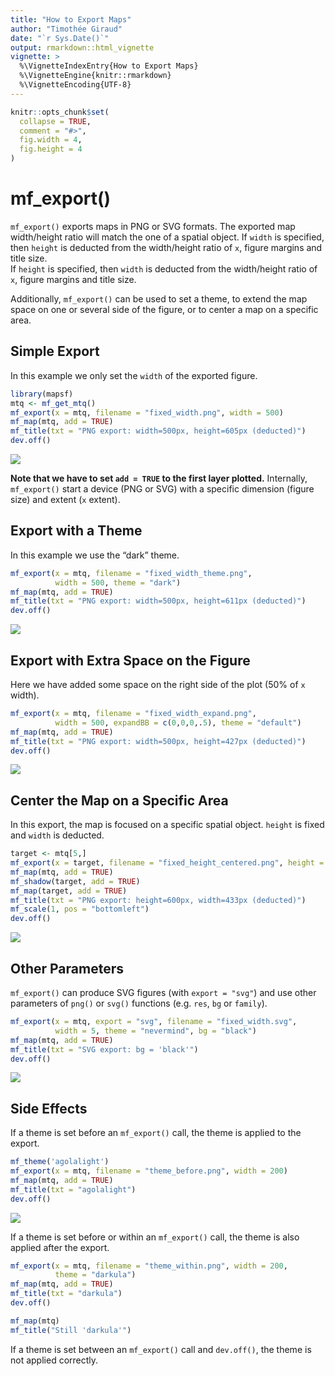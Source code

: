 ```yaml
---
title: "How to Export Maps"
author: "Timothée Giraud"
date: "`r Sys.Date()`"
output: rmarkdown::html_vignette
vignette: >
  %\VignetteIndexEntry{How to Export Maps}
  %\VignetteEngine{knitr::rmarkdown}
  %\VignetteEncoding{UTF-8}
---
```




```r
knitr::opts_chunk$set(
  collapse = TRUE,
  comment = "#>", 
  fig.width = 4, 
  fig.height = 4
)
```



# mf_export()

`mf_export()` exports maps in PNG or SVG formats. 
The exported map width/height ratio will match the one of a spatial object. 
If `width` is specified, then `height` is deducted from the width/height ratio of `x`, figure margins and title size.  
If `height` is specified, then `width` is deducted from the width/height ratio of `x`, figure margins and title size. 

Additionally, `mf_export()` can be used to set a theme, to extend the map space on one or several side of the figure, or to center a map on a specific area.


## Simple Export

In this example we only set the `width` of the exported figure. 

```r
library(mapsf)
mtq <- mf_get_mtq()
mf_export(x = mtq, filename = "fixed_width.png", width = 500)
mf_map(mtq, add = TRUE)
mf_title(txt = "PNG export: width=500px, height=605px (deducted)")
dev.off()
```

![](fixed_width.png)

**Note that we have to set `add = TRUE` to the first layer plotted.** Internally, `mf_export()` start a device (PNG or SVG) with a specific dimension (figure size) and extent (`x` extent). 


## Export with a Theme
In this example we use the "dark" theme. 

```r
mf_export(x = mtq, filename = "fixed_width_theme.png", 
          width = 500, theme = "dark")
mf_map(mtq, add = TRUE)
mf_title(txt = "PNG export: width=500px, height=611px (deducted)")
dev.off()
```

![](fixed_width_theme.png)


## Export with Extra Space on the Figure
Here we have added some space on the right side of the plot (50% of `x` width). 
```r
mf_export(x = mtq, filename = "fixed_width_expand.png", 
          width = 500, expandBB = c(0,0,0,.5), theme = "default")
mf_map(mtq, add = TRUE)
mf_title(txt = "PNG export: width=500px, height=427px (deducted)")
dev.off()
```
![](fixed_width_expand.png)


## Center the Map on a Specific Area
In this export, the map is focused on a specific spatial object. `height` is fixed and `width` is deducted. 

```r
target <- mtq[5,]
mf_export(x = target, filename = "fixed_height_centered.png", height = 600)
mf_map(mtq, add = TRUE)
mf_shadow(target, add = TRUE)
mf_map(target, add = TRUE)
mf_title(txt = "PNG export: height=600px, width=433px (deducted)")
mf_scale(1, pos = "bottomleft")
dev.off()
```
![](fixed_height_centered.png)

## Other Parameters
`mf_export()` can produce SVG figures (with `export = "svg"`) and use other parameters of `png()` or `svg()` functions (e.g. `res`, `bg` or `family`).

```r
mf_export(x = mtq, export = "svg", filename = "fixed_width.svg", 
          width = 5, theme = "nevermind", bg = "black")
mf_map(mtq, add = TRUE)
mf_title(txt = "SVG export: bg = 'black'")
dev.off()
```

![](fixed_width.svg)


## Side Effects

If a theme is set before an `mf_export()` call, the theme is applied to the export. 
```r
mf_theme('agolalight')
mf_export(x = mtq, filename = "theme_before.png", width = 200)
mf_map(mtq, add = TRUE)
mf_title(txt = "agolalight")
dev.off()
```
![](theme_before.png)

If a theme is set before or within an `mf_export()` call, the theme is also applied after the export. 
```r
mf_export(x = mtq, filename = "theme_within.png", width = 200, 
          theme = "darkula")
mf_map(mtq, add = TRUE)
mf_title(txt = "darkula")
dev.off()

mf_map(mtq)
mf_title("Still 'darkula'")
```

If a theme is set between an `mf_export()` call and `dev.off()`, the theme is not applied correctly.



